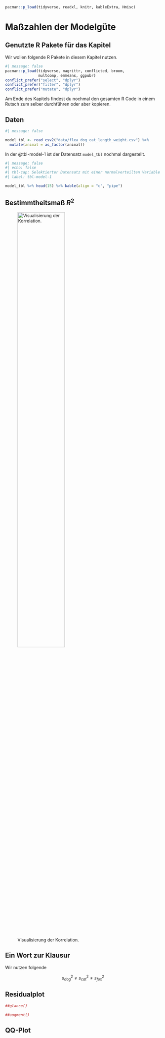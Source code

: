 ```r
pacman::p_load(tidyverse, readxl, knitr, kableExtra, Hmisc)
```

# Maßzahlen der Modelgüte

## Genutzte R Pakete für das Kapitel

Wir wollen folgende R Pakete in diesem Kapitel nutzen.

```r
#| message: false
pacman::p_load(tidyverse, magrittr, conflicted, broom,
               multcomp, emmeans, ggpubr)
conflict_prefer("select", "dplyr")
conflict_prefer("filter", "dplyr")
conflict_prefer("mutate", "dplyr")
```

Am Ende des Kapitels findest du nochmal den gesamten R Code in einem Rutsch zum selber durchführen oder aber kopieren.

## Daten

```r
#| message: false

model_tbl <- read_csv2("data/flea_dog_cat_length_weight.csv") %>%
  mutate(animal = as_factor(animal))
```

In der @tbl-model-1 ist der Datensatz `model_tbl` nochmal dargestellt.

```r
#| message: false
#| echo: false
#| tbl-cap: Selektierter Datensatz mit einer normalverteilten Variable `jump_length` sowie der multinominalverteilten Variable `grade` und einem Faktor `animal` mit drei Leveln.
#| label: tbl-model-1

model_tbl %>% head(15) %>% kable(align = "c", "pipe")
```

## Bestimmtheitsmaß $R^2$

::: column-page
![Visualisierung der Korrelation.](images/statistical_modeling_rsquare){#fig-rsquare fig-align="center" width="60%"}
:::

::: {.callout-caution collapse="true"}
## Ein Wort zur Klausur

Wir nutzen folgende
:::

$$
s^2_{dog} \neq s^2_{cat} \neq s^2_{fox}
$$

## Residualplot

```r
##glance()

##augment()
```

## QQ-Plot
